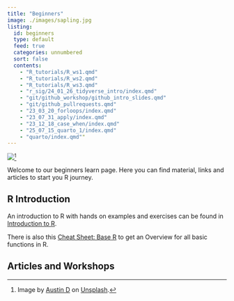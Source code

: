 ```yaml
---
title: "Beginners"
image: ./images/sapling.jpg
listing:
  id: beginners
  type: default
  feed: true
  categories: unnumbered
  sort: false
  contents:
    - "R_tutorials/R_ws1.qmd"
    - "R_tutorials/R_ws2.qmd"
    - "R_tutorials/R_ws3.qmd"
    - "r_sig/24_01_26_tidyverse_intro/index.qmd"
    - "git/github_workshop/github_intro_slides.qmd"
    - "git/github_pullrequests.qmd"
    - "23_03_20_forloops/index.qmd"
    - "23_07_31_apply/index.qmd"
    - "23_12_18_case_when/index.qmd"
    - "25_07_15_quarto_1/index.qmd"
    - "quarto/index.qmd""
---
```


![](./images/sapling.jpg)[^1]

[^1]: Image by <a href="https://unsplash.com/de/@adelau1?utm_content=creditCopyText&utm_medium=referral&utm_source=unsplash">Austin D</a> on <a href="https://unsplash.com/de/fotos/selektive-fokusfotografie-von-green-leaf-72XZgeY3IY4?utm_content=creditCopyText&utm_medium=referral&utm_source=unsplash">Unsplash</a>.

Welcome to our beginners learn page. Here you can find material, links and articles to start you R journey.

## R Introduction

An introduction to R with hands on examples and exercises can be found in [Introduction to R](https://nickhaf.github.io/r_tutorial/).

There is also this [Cheat Sheet: Base R](https://iqss.github.io/dss-workshops/R/Rintro/base-r-cheat-sheet.pdf) to get an Overview for all basic functions in R.

## Articles and Workshops

::: {beginners}
:::
